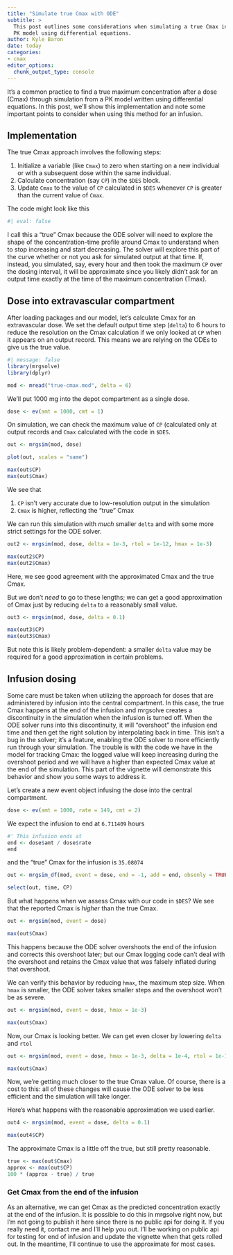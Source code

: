 ```yaml
---
title: "Simulate true Cmax with ODE"
subtitle: > 
  This post outlines some considerations when simulating a true Cmax in your
  PK model using differential equations.
author: Kyle Baron
date: today
categories: 
- cmax
editor_options: 
  chunk_output_type: console
---
```


It's a common practice to find a true maximum concentration after a dose 
(Cmax) through simulation from a PK model written using differential equations. 
In this post, we'll show this implementation and note some important points
to consider when using this method for an infusion.

## Implementation 

The true Cmax approach involves the following steps:

1. Initialize a variable (like `Cmax`) to zero when starting on a new individual
   or with a subsequent dose within the same individual.
2. Calculate concentration (say `CP`) in the `$DES` block. 
3. Update `Cmax` to the value of `CP` calculated in `$DES` whenever `CP` is 
   greater than the current value of `Cmax`. 

The code might look like this


```r
#| eval: false

```

I call this a "true" Cmax because the ODE solver will need to explore the shape
of the concentration-time profile around Cmax to understand when to stop
increasing and start decreasing. The solver will explore this part of the curve
whether or not you ask for simulated output at that time. If, instead, you
simulated, say, every hour and then took the maximum `CP` over the dosing
interval, it will be approximate since you likely didn't ask for an output time
exactly at the time of the maximum concentration (Tmax).


## Dose into extravascular compartment

After loading packages and our model, let's calculate Cmax for an extravascular
dose. We set the default output time step (`delta`) to 6 hours to reduce the 
resolution on the Cmax calculation if we only looked at `CP` when it appears
on an output record. This means we are relying on the ODEs to give us the 
true value. 

```r
#| message: false
library(mrgsolve)
library(dplyr)

mod <- mread("true-cmax.mod", delta = 6) 
```

We'll put 1000 mg into the depot compartment as a single dose.

```r
dose <- ev(amt = 1000, cmt = 1)
```

On simulation, we can check the maximum value of `CP` (calculated only at output
records and `Cmax` calculated with the code in `$DES`. 

```r
out <- mrgsim(mod, dose)

plot(out, scales = "same")

max(out$CP)
max(out$Cmax)
```

We see that 

1. `CP` isn't very accurate due to low-resolution output in the simulation
2. `Cmax` is higher, reflecting the "true" Cmax

We can run this simulation with _much_ smaller `delta` and with some more strict
settings for the ODE solver.

```r
out2 <- mrgsim(mod, dose, delta = 1e-3, rtol = 1e-12, hmax = 1e-3)

max(out2$CP)
max(out2$Cmax)
```
Here, we see good agreement with the approximated Cmax and the true Cmax.

But we don't _need_ to go to these lengths; we can get a good approximation of
Cmax just by reducing `delta` to a reasonably small value.

```r
out3 <- mrgsim(mod, dose, delta = 0.1)

max(out3$CP)
max(out3$Cmax)
```

But note this is likely problem-dependent: a smaller `delta` value may be 
required for a good approximation in certain problems. 


## Infusion dosing

Some care must be taken when utilizing the approach for doses that are
administered by infusion into the central compartment. In this case, the true
Cmax happens at the end of the infusion and mrgsolve creates a discontinuity in
the simulation when the infusion is turned off. When the ODE solver runs into
this discontinuity, it will "overshoot" the infusion end time and then get the
right solution by interpolating back in time. This isn't a bug in the solver;
it's a feature, enabling the ODE solver to more efficiently run through your
simulation. The trouble is with the code we have in the model for tracking Cmax:
the logged value will keep increasing during the overshoot period and we will
have a higher than expected Cmax value at the end of the simulation. This part
of the vignette will demonstrate this behavior and show you some ways to address
it.


Let's create a new event object infusing the dose into the central compartment. 

```r
dose <- ev(amt = 1000, rate = 149, cmt = 2)
```

We expect the infusion to end at `6.711409` hours 

```r
#' This infusion ends at 
end <- dose$amt / dose$rate
end
```

and the "true" Cmax  for the infusion is `35.08074`
```r
out <- mrgsim_df(mod, event = dose, end = -1, add = end, obsonly = TRUE)

select(out, time, CP)
```


But what happens when we assess Cmax with our code in `$DES`? We see that the
reported Cmax is _higher_ than the true Cmax.

```r
out <- mrgsim(mod, event = dose)

max(out$Cmax)
```

This happens because the ODE solver overshoots the end of the infusion and 
corrects this overshoot later; but our Cmax logging code can't deal with 
the overshoot and retains the Cmax value that was falsely inflated
during that overshoot. 


We can verify this behavior by reducing `hmax`, the maximum step 
size. When `hmax` is smaller, the ODE solver takes smaller steps and the 
overshoot won't be as severe. 

```r
out <- mrgsim(mod, event = dose, hmax = 1e-3)

max(out$Cmax)
```

Now, our Cmax is looking better. We can get even closer by lowering 
`delta` and `rtol`

```r
out <- mrgsim(mod, event = dose, hmax = 1e-3, delta = 1e-4, rtol = 1e-12)

max(out$Cmax)
```

Now, we're getting much closer to the true Cmax value. Of course, there is a 
cost to this: all of these changes will cause the ODE solver to be less efficient
and the simulation will take longer. 

Here's what happens with the reasonable approximation we used earlier.

```r
out4 <- mrgsim(mod, event = dose, delta = 0.1)

max(out4$CP)
```

The approximate Cmax is a little off the true, but still pretty reasonable.

```r
true <- max(out$Cmax)
approx <- max(out$CP)
100 * (approx - true) / true
```


### Get Cmax from the end of the infusion

As an alternative, we can get Cmax as the predicted concentration exactly at the
end of the infusion. It is possible to do this in mrgsolve right now, but I'm
not going to publish it here since there is no public api for doing it. If you
really need it, contact me and I'll help you out. I'll be working on public api
for testing for end of infusion and update the vignette when that gets rolled
out. In the meantime, I'll continue to use the approximate for most cases. 








